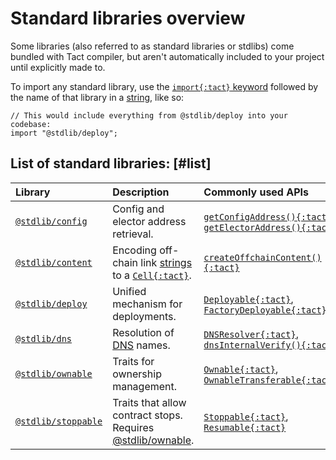 # Standard libraries overview


Some libraries (also referred to as standard libraries or stdlibs) come bundled with Tact compiler, but aren't automatically included to your project until explicitly made to.

To import any standard library, use the [`import{:tact}` keyword](/book/import) followed by the name of that library in a [string][p], like so:

```tact
// This would include everything from @stdlib/deploy into your codebase:
import "@stdlib/deploy";
```

## List of standard libraries: [#list]

Library                  | Description                                                      | Commonly used APIs
:----------------------- | :--------------------------------------------------------------- | :-----------------
[`@stdlib/config`][1]    | Config and elector address retrieval.                            | [`getConfigAddress(){:tact}`][gca], [`getElectorAddress(){:tact}`][gea]
[`@stdlib/content`][2]   | Encoding off-chain link [strings][p] to a [`Cell{:tact}`][p].    | [`createOffchainContent(){:tact}`][coff]
[`@stdlib/deploy`][3]    | Unified mechanism for deployments.                               | [`Deployable{:tact}`][dep], [`FactoryDeployable{:tact}`][fcd]
[`@stdlib/dns`][4]       | Resolution of [DNS][dns] names.                                  | [`DNSResolver{:tact}`][dnsr], [`dnsInternalVerify(){:tact}`][dnsi]
[`@stdlib/ownable`][5]   | Traits for ownership management.                                 | [`Ownable{:tact}`][own], [`OwnableTransferable{:tact}`][ownt]
[`@stdlib/stoppable`][6] | Traits that allow contract stops. Requires [@stdlib/ownable][5]. | [`Stoppable{:tact}`][stp], [`Resumable{:tact}`][res]

[1]: /ref/stdlib-config
[gca]: /ref/stdlib-config#getconfigaddress
[gea]: /ref/stdlib-config#getelectoraddress

[2]: /ref/stdlib-content
[coff]: /ref/stdlib-content#createoffchaincontent

[3]: /ref/stdlib-deploy
[dep]: /ref/stdlib-deploy#deployable
[fcd]: /ref/stdlib-deploy#factorydeployable

[4]: /ref/stdlib-dns
[dnsr]: /ref/stdlib-dns#dnsresolver
[dnsi]: /ref/stdlib-dns#dnsinternalverify

[5]: /ref/stdlib-ownable
[own]: /ref/stdlib-ownable#ownable
[ownt]: /ref/stdlib-ownable#ownabletransferable

[6]: /ref/stdlib-stoppable
[stp]: /ref/stdlib-stoppable#stoppable
[res]: /ref/stdlib-stoppable#resumable

[p]: /book/types#primitive-types
[dns]: https://docs.ton.org/participate/web3/dns
